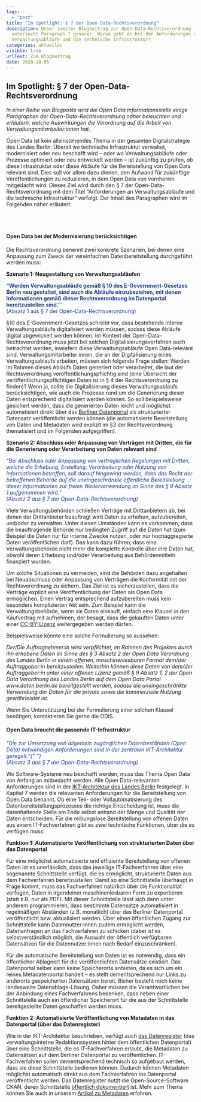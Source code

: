 ```yaml
---
tags:
  - "post"
title: "Im Spotlight: § 7 der Open-Data-Rechtsverordnung"
description: Unser zweiter Blogbeitrag zur Open-Data-Rechtsverordnung
  untersucht Paragraph 7 genauer. Worum geht es bei den Anforderungen an
  Verwaltungsabläufe und die technische Infrastruktur?
categories: aktuelles
visible: true
urlText: Zum Blogbeitrag
date: 2020-10-05
---
```


## Im Spotlight: § 7 der Open-Data-Rechtsverordnung

_In einer Reihe von Blogposts wird die Open Data Informationsstelle einige Paragraphen der Open-Data-Rechtsverordnung näher beleuchten und erläutern, welche Auswirkungen die Verordnung auf die Arbeit von Verwaltungsmitarbeiter:innen hat._

Open Data ist kein alleinstehendes Thema in der gesamten Digitalstrategie des Landes Berlin: Überall wo technische Infrastruktur verwaltet, modernisiert oder neu beschafft wird – oder wo Verwaltungsabläufe oder Prozesse optimiert oder neu entwickelt werden – ist zukünftig zu prüfen, ob diese Infrastruktur oder diese Abläufe für die Bereitstellung von Open Data relevant sind. Dies soll vor allem dazu dienen, den Aufwand für zukünftige Veröffentlichungen zu reduzieren, in dem Open Data von vornherein mitgedacht wird. Dieses Ziel wird durch den § 7 der Open-Data-Rechtsverordnung mit dem Titel “Anforderungen an Verwaltungsabläufe und die technische Infrastruktur” verfolgt. Der Inhalt des Paragraphen wird im Folgenden näher erläutert.

<br />
<br />

#### Open Data bei der Modernisierung berücksichtigen

Die Rechtsverordnung benennt zwei konkrete Szenarien, bei denen eine Anpassung zum Zweck der vereinfachten Datenbereitstellung durchgeführt werden muss:

**Szenario 1: Neugestaltung von Verwaltungsabläufen**

<span style="color:#213A8F">
  <strong>
    “Werden Verwaltungsabläufe gemäß § 10 des E-Government-Gesetzes Berlin neu
    gestaltet, sind auch die Abläufe einzubeziehen, mit denen Informationen
    gemäß dieser Rechtsverordnung im Datenportal bereitzustellen sind.”
  </strong>
</span>
<br />
<span style="color:#213A8F">
  (Absatz 1 aus § 7 der Open-Data-Rechtsverordnung)
</span>

§10 des E-Government-Gesetzes schreibt vor, dass bestehende interne Verwaltungsabläufe digitalisiert werden müssen, sodass diese Abläufe digital abgewickelt werden können. Im Kontext der Open-Data-Rechtsverordnung muss jetzt bei solchen Digitalisierungsverfahren auch betrachtet werden, inwiefern diese Verwaltungsabläufe Open Data-relevant sind.
Verwaltungsmitarbeiter:innen, die an der Digitalisierung eines Verwaltungsablaufs arbeiten, müssen sich folgende Frage stellen: Werden im Rahmen dieses Ablaufs Daten generiert oder verarbeitet, die laut der Rechtsverordnung veröffentlichungspflichtig sind (eine Übersicht der veröffentlichungspflichtigen Daten ist in § 4 der Rechtsverordnung zu finden)? Wenn ja, sollte die Digitalisierung dieses Verwaltungsablaufs berücksichtigen, wie auch die Prozesse rund um die Generierung dieser Daten entsprechend digitalisiert werden können. So soll beispielsweise gesichert werden, dass die generierten Daten leicht und möglichst automatisiert direkt über das [Berliner Datenportal](https://daten.berlin.de) als strukturierter Datensatz veröffentlicht werden können (die automatisierte Bereitstellung von Daten und Metadaten wird explizit im §3 der Rechtsverordnung thematisiert und im Folgenden aufgegriffen).

**Szenario 2: Abschluss oder Anpassung von Verträgen mit Dritten, die für die Generierung oder Verarbeitung von Daten relevant sind**

<span style="color:#213A8F">
  <em>
    “Bei Abschluss oder Anpassung von vertraglichen Regelungen mit Dritten,
    welche die Erhebung, Erstellung, Verarbeitung oder Nutzung von Informationen
    betreffen, soll darauf hingewirkt werden, dass das Recht der betroffenen
    Behörde auf die uneingeschränkte öffentliche Bereitstellung dieser
    Informationen zur freien Weiterverwendung im Sinne des § 9 Absatz 1
    aufgenommen wird.” <br />
    (Absatz 2 aus § 7 der Open-Data-Rechtsverordnung)
  </em>
</span>

Viele Verwaltungsbehörden schließen Verträge mit Drittanbietern ab, bei denen der Drittanbieter beauftragt wird Daten zu erheben, aufzubereiten, und/oder zu verwalten. Unter diesen Umständen kann es vorkommen, dass die beauftragende Behörde nur bedingten Zugriff auf die Daten hat (zum Beispiel die Daten nur für interne Zwecke nutzen, oder nur hochaggregierte Daten veröffentlichen darf). Das kann dazu führen, dass eine Verwaltungsbehörde nicht mehr die komplette Kontrolle über ihre Daten hat, obwohl deren Erhebung und/oder Verarbeitung aus Behördenmitteln finanziert wurden.

Um solche Situationen zu vermeiden, sind die Behörden dazu angehalten bei Neuabschluss oder Anpassung von Verträgen die Konformität mit der Rechtsverordnung zu sichern. Das Ziel ist es sicherzustellen, dass die Verträge explizit eine Veröffentlichung der Daten als Open Data ermöglichen. Einen Vertrag entsprechend aufzubereiten muss kein besonders komplizierten Akt sein. Zum Beispiel kann die Verwaltungsbehörde, wenn sie Daten einkauft, einfach eine Klausel in den Kaufvertrag mit aufnehmen, der besagt, dass die gekauften Daten unter einer [CC-BY-Lizenz](https://berlinonline.github.io/open-data-handbuch/#creative-commons-namensnennung) weitergegeben werden dürfen.

Beispielsweise könnte eine solche Formulierung so aussehen:

<em>
  Der/Die Auftragnehmer:in wird verpflichtet, im Rahmen des Projektes durch ihn
  erhobene Daten im Sinne des § 3 Absatz 2 der Open Data Verordnung des Landes
  Berlin in einem offenen, maschinenlesbaren Format dem/der Auftraggeber:in
  bereitzustellen. Weiterhin können diese Daten von dem/der Auftraggeber:in
  unter einer offenen Lizenz gemäß § 9 Absatz 1, 2 der Open Data Verordnung des
  Landes Berlin auf dem Open Data Portal www.daten.berlin.de bereitgestellt
  werden, sodass die uneingeschränkte Verwendung der Daten für die private sowie
  die kommerzielle Nutzung gewährleistet ist.
</em>

Wenn Sie Unterstützung bei der Formulierung einer solchen Klausel benötigen, kontaktieren Sie gerne die ODIS.

#### Open Data braucht die passende IT-Infrastruktur

<span style="color:#213A8F">
  <em>
    "Die zur Umsetzung von allgemein zugänglichen Datenbeständen (Open Data)
    notwendigen Anforderungen sind in der zentralen IKT-Architektur geregelt."{" "}
    <br />
    (Absatz 3 aus § 7 der Open-Data-Rechtsverordnung)
  </em>
</span>

Wo Software-Systeme neu beschafft werden, muss das Thema Open Data von Anfang an mitbedacht werden. Alle Open Data-relevanten Anforderungen sind in der [IKT-Architektur des Landes Berlin](https://www.berlin.de/sen/inneres/moderne-verwaltung/digitalisierung/ikt-infrastruktur/ikt-architektur-1-5.pdf) festgelegt. In Kapitel 7 werden die relevanten Anforderungen für die Bereitstellung von Open Data benannt. Ob eine Teil- oder Vollautomatisierung des Datenbereitstellungsprozesses die richtige Entscheidung ist, muss die datenhaltende Stelle am Ende selbst anhand der Menge und Qualität der Daten entscheiden. Für die reibungslose Bereitstellung von offenen Daten aus einem IT-Fachverfahren gibt es zwei technische Funktionen, über die es verfügen muss:

**Funktion 1: Automatisierte Veröffentlichung von strukturierten Daten über das Datenportal**

Für eine möglichst automatisierte und effiziente Bereitstellung von offenen Daten ist es unerlässlich, dass das jeweilige IT-Fachverfahren über eine sogenannte Schnittstelle verfügt, die es ermöglicht, strukturierte Daten aus dem Fachverfahren bereitzustellen. Damit so eine Schnittstelle überhaupt in Frage kommt, muss das Fachverfahren natürlich über die Funktionalität verfügen, Daten in irgendeiner maschinenlesbaren Form zu exportieren (statt z.B. nur als PDF). Mit dieser Schnittstelle lässt sich dann unter anderem programmieren, dass bestimmte Datensätze automatisiert in regelmäßigen Abständen (z.B. monatlich) über das Berliner Datenportal veröffentlicht bzw. aktualisiert werden. Über einen öffentlichen Zugang zur Schnittstelle kann Datennutzer:innen zudem ermöglicht werden, Datenanfragen an das Fachverfahren zu schicken (dabei ist es selbstverständlich möglich, die Auswahl der öffentlich verfügbaren Datensätzen für die Datennutzer:innen nach Bedarf einzuschränken).

Für die automatische Bereitstellung von Daten ist es notwendig, dass ein öffentlicher Ablageort für die veröffentlichten Datensätze existiert. Das Datenportal selber kann keine Speicherorte anbieten, da es sich um ein reines Metadatenportal handelt – es stellt dementsprechend nur Links zu anderorts gespeicherten Datensätzen bereit. Bisher besteht noch keine landesweite Datenablage-Lösung. Daher müssen die Verantwortlichen bei der Anbindung eines Fachverfahrens bedenken, dass neben einer Schnittstelle auch ein öffentlicher Speicherort für die aus der Schnittstelle bereitgestellte Daten geschaffen werden muss.

**Funktion 2: Automatisierte Veröffentlichung von Metadaten in das Datenportal (über das Datenregister)**

Wie in der IKT-Architektur beschrieben, verfügt auch [das Datenregister](https://datenregister.berlin.de) (das verwaltungsinterne Redaktionssystem hinter dem öffentlichen Datenportal) über eine Schnittstelle, die es IT-Fachverfahren erlaubt, die Metadaten zu Datensätzen auf dem Berliner Datenportal zu veröffentlichen. IT-Fachverfahren sollen dementsprechend technisch so aufgebaut werden, dass sie diese Schnittstelle bedienen können. Dadurch können Metadaten möglichst automatisch direkt aus dem Fachverfahren ins Datenportal veröffentlicht werden. Das Datenregister nutzt die Open-Source-Software CKAN, deren Schnittstelle [öffentlich dokumentiert](https://docs.ckan.org/en/latest/api/index.html) ist. Mehr zum Thema können Sie auch in unserem [Artikel zu Metadaten](https://odis-berlin.de/ressourcen/metadaten.html) erfahren.
